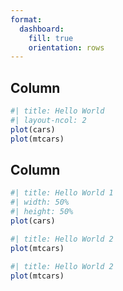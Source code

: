 ```yaml
---
format: 
  dashboard:
    fill: true   
    orientation: rows 
---
```


Column
---------------------------------

```r
#| title: Hello World
#| layout-ncol: 2
plot(cars)
plot(mtcars)
```

Column {width=50%}
---------------------------------


```r
#| title: Hello World 1
#| width: 50%
#| height: 50%
plot(cars)
```


```r
#| title: Hello World 2
plot(mtcars)
```


```r
#| title: Hello World 2
plot(mtcars)
```


